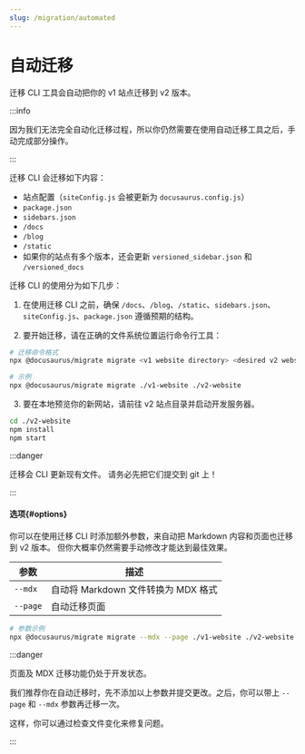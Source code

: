 ```yaml
---
slug: /migration/automated
---
```


# 自动迁移

迁移 CLI 工具会自动把你的 v1 站点迁移到 v2 版本。

:::info

因为我们无法完全自动化迁移过程，所以你仍然需要在使用自动迁移工具之后，手动完成部分操作。

:::

迁移 CLI 会迁移如下内容：

- 站点配置（`siteConfig.js` 会被更新为 `docusaurus.config.js`）
- `package.json`
- `sidebars.json`
- `/docs`
- `/blog`
- `/static`
- 如果你的站点有多个版本，还会更新 `versioned_sidebar.json` 和 `/versioned_docs`

迁移 CLI 的使用分为如下几步：

1. 在使用迁移 CLI 之前，确保 `/docs`、`/blog`、`/static`、`sidebars.json`、`siteConfig.js`、`package.json` 遵循预期的结构。

2. 要开始迁移，请在正确的文件系统位置运行命令行工具：

```bash
# 迁移命令格式
npx @docusaurus/migrate migrate <v1 website directory> <desired v2 website directory>

# 示例
npx @docusaurus/migrate migrate ./v1-website ./v2-website
```

3. 要在本地预览你的新网站，请前往 v2 站点目录并启动开发服务器。

```bash npm2yarn
cd ./v2-website
npm install
npm start
```

:::danger

迁移会 CLI 更新现有文件。 请务必先把它们提交到 git 上！

:::

#### 选项{#options}

你可以在使用迁移 CLI 时添加额外参数，来自动把 Markdown 内容和页面也迁移到 v2 版本。 但你大概率仍然需要手动修改才能达到最佳效果。

| 参数       | 描述                                            |
| -------- | --------------------------------------------- |
| `--mdx`  | 自动将 Markdown 文件转换为 MDX 格式                     |
| `--page` | 自动迁移页面                                        |

```bash
# 参数示例
npx @docusaurus/migrate migrate --mdx --page ./v1-website ./v2-website
```

:::danger

页面及 MDX 迁移功能仍处于开发状态。

我们推荐你在自动迁移时，先不添加以上参数并提交更改。之后，你可以带上 `--page` 和 `--mdx` 参数再迁移一次。

这样，你可以通过检查文件变化来修复问题。

:::

